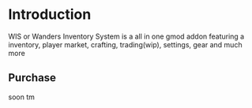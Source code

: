 # Introduction
 
WIS or Wanders Inventory System is a all in one gmod addon featuring a inventory, player market, crafting, trading(wip), settings, gear and much more

## Purchase
soon tm